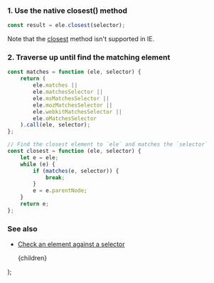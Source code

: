 
### 1. Use the native closest() method

```js
const result = ele.closest(selector);
```

Note that the [closest](https://developer.mozilla.org/en-US/docs/Web/API/Element/closest) method isn't supported in IE.

### 2. Traverse up until find the matching element

```js
const matches = function (ele, selector) {
    return (
        ele.matches ||
        ele.matchesSelector ||
        ele.msMatchesSelector ||
        ele.mozMatchesSelector ||
        ele.webkitMatchesSelector ||
        ele.oMatchesSelector
    ).call(ele, selector);
};

// Find the closest element to `ele` and matches the `selector`
const closest = function (ele, selector) {
    let e = ele;
    while (e) {
        if (matches(e, selector)) {
            break;
        }
        e = e.parentNode;
    }
    return e;
};
```

### See also

-   [Check an element against a selector](/check-an-element-against-a-selector)

    <PostLayout keywords="" title="Get the closest element by given selector">
        {children}
    </PostLayout>
);
